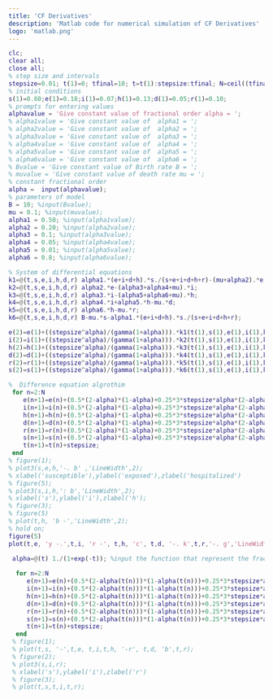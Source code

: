 ```yaml
---
title: 'CF Derivatives'
description: 'Matlab code for numerical simulation of CF Derivatives'
logo: 'matlab.png'
---
```


```matlab
clc;
clear all;
close all;
% step size and intervals
stepsize=0.01; t(1)=0; tfinal=10; t=t(1):stepsize:tfinal; N=ceil((tfinal-t(1))/stepsize);
% initial conditions
s(1)=0.60;e(1)=0.18;i(1)=0.07;h(1)=0.13;d(1)=0.05;r(1)=0.10;
% prompts for entering values
alphavalue = 'Give constant value of fractional order alpha = ';
% alpha1value = 'Give constant value of  alpha1 = ';
% alpha2value = 'Give constant value of  alpha2 = ';
% alpha3value = 'Give constant value of  alpha3 = ';
% alpha4value = 'Give constant value of  alpha4 = ';
% alpha5value = 'Give constant value of  alpha5 = ';
% alpha6value = 'Give constant value of  alpha6 = ';
% Bvalue = 'Give constant value of Birth rate B = ';
% muvalue = 'Give constant value of death rate mu = ';
% constant fractional order
alpha =  input(alphavalue);
% parameters of model
B = 10; %input(Bvalue);
mu = 0.1; %input(muvalue);
alpha1 = 0.50; %input(alpha1value);
alpha2 = 0.20; %input(alpha2value);
alpha3 = 0.1; %input(alpha3value);
alpha4 = 0.05; %input(alpha4value);
alpha5 = 0.01; %input(alpha5value);
alpha6 = 0.8; %input(alpha6value);
```


```matlab:constant-order.m
% System of differential equations
k1=@(t,s,e,i,h,d,r) alpha1.*(e+i+d+h).*s./(s+e+i+d+h+r)-(mu+alpha2).*e;
k2=@(t,s,e,i,h,d,r) alpha2.*e-(alpha3+alpha4+mu).*i;
k3=@(t,s,e,i,h,d,r) alpha3.*i-(alpha5+alpha6+mu).*h;
k4=@(t,s,e,i,h,d,r) alpha4.*i+alpha5.*h-mu.*d;
k5=@(t,s,e,i,h,d,r) alpha6.*h-mu.*r;
k6=@(t,s,e,i,h,d,r) B-mu.*s-alpha1.*(e+i+d+h).*s./(s+e+i+d+h+r);

e(2)=e(1)+((stepsize^alpha)/(gamma(1+alpha))).*k1(t(1),s(1),e(1),i(1),h(1),d(1),r(1));
i(2)=i(1)+((stepsize^alpha)/(gamma(1+alpha))).*k2(t(1),s(1),e(1),i(1),h(1),d(1),r(1));
h(2)=h(1)+((stepsize^alpha)/(gamma(1+alpha))).*k3(t(1),s(1),e(1),i(1),h(1),d(1),r(1));
d(2)=d(1)+((stepsize^alpha)/(gamma(1+alpha))).*k4(t(1),s(1),e(1),i(1),h(1),d(1),r(1));
r(2)=r(1)+((stepsize^alpha)/(gamma(1+alpha))).*k5(t(1),s(1),e(1),i(1),h(1),d(1),r(1));
s(2)=s(1)+((stepsize^alpha)/(gamma(1+alpha))).*k6(t(1),s(1),e(1),i(1),h(1),d(1),r(1));

%  Difference equation algrothim
 for n=2:N
    e(n+1)=e(n)+(0.5*(2-alpha)*(1-alpha)+0.25*3*stepsize*alpha*(2-alpha))*k1(t(n),s(n),e(n),i(n),h(n),d(n),r(n))-(0.5*(2-alpha)*(1-alpha)+0.25*stepsize*alpha*(2-alpha))*k1(t(n-1),s(n-1),e(n-1),i(n-1),h(n-1),d(n-1),r(n-1));
    i(n+1)=i(n)+(0.5*(2-alpha)*(1-alpha)+0.25*3*stepsize*alpha*(2-alpha))*k2(t(n),s(n),e(n),i(n),h(n),d(n),r(n))-(0.5*(2-alpha)*(1-alpha)+0.25*stepsize*alpha*(2-alpha))*k2(t(n-1),s(n-1),e(n-1),i(n-1),h(n-1),d(n-1),r(n-1));
    h(n+1)=h(n)+(0.5*(2-alpha)*(1-alpha)+0.25*3*stepsize*alpha*(2-alpha))*k3(t(n),s(n),e(n),i(n),h(n),d(n),r(n))-(0.5*(2-alpha)*(1-alpha)+0.25*stepsize*alpha*(2-alpha))*k3(t(n-1),s(n-1),e(n-1),i(n-1),h(n-1),d(n-1),r(n-1));
    d(n+1)=d(n)+(0.5*(2-alpha)*(1-alpha)+0.25*3*stepsize*alpha*(2-alpha))*k4(t(n),s(n),e(n),i(n),h(n),d(n),r(n))-(0.5*(2-alpha)*(1-alpha)+0.25*stepsize*alpha*(2-alpha))*k4(t(n-1),s(n-1),e(n-1),i(n-1),h(n-1),d(n-1),r(n-1));
    r(n+1)=r(n)+(0.5*(2-alpha)*(1-alpha)+0.25*3*stepsize*alpha*(2-alpha))*k5(t(n),s(n),e(n),i(n),h(n),d(n),r(n))-(0.5*(2-alpha)*(1-alpha)+0.25*stepsize*alpha*(2-alpha))*k5(t(n-1),s(n-1),e(n-1),i(n-1),h(n-1),d(n-1),r(n-1));
    s(n+1)=s(n)+(0.5*(2-alpha)*(1-alpha)+0.25*3*stepsize*alpha*(2-alpha))*k6(t(n),s(n),e(n),i(n),h(n),d(n),r(n))-(0.5*(2-alpha)*(1-alpha)+0.25*stepsize*alpha*(2-alpha))*k6(t(n-1),s(n-1),e(n-1),i(n-1),h(n-1),d(n-1),r(n-1));
    t(n+1)=t(n)+stepsize;
 end
% figure(1);
% plot3(s,e,h,'-. b' ,'LineWidth',2);
% xlabel('susceptible'),ylabel('exposed'),zlabel('hospitalized')
% figure(5);
% plot3(s,i,h,': b','LineWidth',2);
% xlabel('s'),ylabel('i'),zlabel('h');
% figure(3);
% figure(5)
% plot(t,h, 'b -','LineWidth',2);
% hold on;
figure(5)
plot(t,e, 'y -.',t,i, 'r -', t,h, 'c', t,d, '-. k',t,r,'-. g','LineWidth',2); 
```

```matlab:fractional-order-as-function.m
 alpha=@(t) 1./(1+exp(-t)); %input the function that represent the fractional-order
  
  for n=2:N
     e(n+1)=e(n)+(0.5*(2-alpha(t(n)))*(1-alpha(t(n)))+0.25*3*stepsize*alpha(t(n))*(2-alpha(t(n))))*k1(t(n),s(n),e(n),i(n),h(n),d(n),r(n))-(0.5*(2-alpha(t(n)))*(1-alpha(t(n)))+0.25*stepsize*alpha(t(n))*(2-alpha(t(n))))*k1(t(n-1),s(n-1),e(n-1),i(n-1),h(n-1),d(n-1),r(n-1));
     i(n+1)=i(n)+(0.5*(2-alpha(t(n)))*(1-alpha(t(n)))+0.25*3*stepsize*alpha(t(n))*(2-alpha(t(n))))*k2(t(n),s(n),e(n),i(n),h(n),d(n),r(n))-(0.5*(2-alpha(t(n)))*(1-alpha(t(n)))+0.25*stepsize*alpha(t(n))*(2-alpha(t(n))))*k2(t(n-1),s(n-1),e(n-1),i(n-1),h(n-1),d(n-1),r(n-1));
     h(n+1)=h(n)+(0.5*(2-alpha(t(n)))*(1-alpha(t(n)))+0.25*3*stepsize*alpha(t(n))*(2-alpha(t(n))))*k3(t(n),s(n),e(n),i(n),h(n),d(n),r(n))-(0.5*(2-alpha(t(n)))*(1-alpha(t(n)))+0.25*stepsize*alpha(t(n))*(2-alpha(t(n))))*k3(t(n-1),s(n-1),e(n-1),i(n-1),h(n-1),d(n-1),r(n-1));
     d(n+1)=d(n)+(0.5*(2-alpha(t(n)))*(1-alpha(t(n)))+0.25*3*stepsize*alpha(t(n))*(2-alpha(t(n))))*k4(t(n),s(n),e(n),i(n),h(n),d(n),r(n))-(0.5*(2-alpha(t(n)))*(1-alpha(t(n)))+0.25*stepsize*alpha(t(n))*(2-alpha(t(n))))*k4(t(n-1),s(n-1),e(n-1),i(n-1),h(n-1),d(n-1),r(n-1));
     r(n+1)=r(n)+(0.5*(2-alpha(t(n)))*(1-alpha(t(n)))+0.25*3*stepsize*alpha(t(n))*(2-alpha(t(n))))*k5(t(n),s(n),e(n),i(n),h(n),d(n),r(n))-(0.5*(2-alpha(t(n)))*(1-alpha(t(n)))+0.25*stepsize*alpha(t(n))*(2-alpha(t(n))))*k5(t(n-1),s(n-1),e(n-1),i(n-1),h(n-1),d(n-1),r(n-1));
     s(n+1)=s(n)+(0.5*(2-alpha(t(n)))*(1-alpha(t(n)))+0.25*3*stepsize*alpha(t(n))*(2-alpha(t(n))))*k6(t(n),s(n),e(n),i(n),h(n),d(n),r(n))-(0.5*(2-alpha(t(n)))*(1-alpha(t(n)))+0.25*stepsize*alpha(t(n))*(2-alpha(t(n))))*k6(t(n-1),s(n-1),e(n-1),i(n-1),h(n-1),d(n-1),r(n-1));
     t(n+1)=t(n)+stepsize;
  end
 % figure(1);
 % plot(t,s, '-',t,e, t,i,t,h, '-r', t,d, 'b',t,r);
 % figure(2);
 % plot3(s,i,r);
 % xlabel('s'),ylabel('i'),zlabel('r')
 % figure(3);
 % plot(t,s,t,i,t,r);
```
